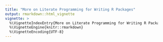 ```yaml
---
title: "More on Literate Programming for Writing R Packages"
output: rmarkdown::html_vignette
vignette: >
  %\VignetteIndexEntry{More on Literate Programming for Writing R Packages}
  %\VignetteEngine{knitr::rmarkdown}
  %\VignetteEncoding{UTF-8}
---
```


